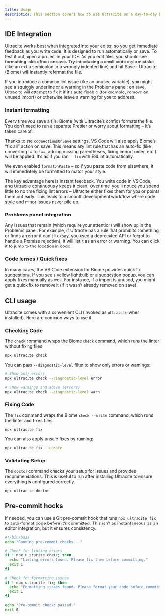 ```yaml
---
title: Usage
description: This section covers how to use Ultracite on a day-to-day basis — covering the command-line interface, editor integration details, and typical workflows.
---
```


## IDE Integration

Ultracite works best when integrated into your editor, so you get immediate feedback as you write code. It is designed to run automatically on save. To test it out, open a project in your IDE. As you edit files, you should see formatting take effect on save. Try introducing a small code style mistake (like an extra semicolon or a wrongly indented line) and hit Save – Ultracite (Biome) will instantly reformat the file.

If you introduce a common lint issue (like an unused variable), you might see a squiggly underline or a warning in the Problems panel; on save, Ultracite will attempt to fix it if it’s auto-fixable (for example, remove an unused import) or otherwise leave a warning for you to address.

### Instant formatting

Every time you save a file, Biome (with Ultracite’s config) formats the file. You don’t need to run a separate Prettier or worry about formatting – it’s taken care of.

Thanks to the `codeActionsOnSave` settings, VS Code will also apply Biome’s “fix all” action on save. This means any lint rule that has an auto-fix (like converting `!=` to `!==`, adding missing parentheses, fixing import order, etc.) will be applied. It’s as if you ran `--fix` with ESLint automatically.

We even enabled `formatOnPaste` – so if you paste code from elsewhere, it will immediately be formatted to match your style.

The key advantage here is instant feedback. You write code in VS Code, and Ultracite continuously keeps it clean. Over time, you’ll notice you spend little to no time fixing lint errors – Ultracite either fixes them for you or points them out early. This leads to a smooth development workflow where code style and minor issues never pile up.

### Problems panel integration

Any issues that remain (which require your attention) will show up in the Problems panel. For example, if Ultracite has a rule that prohibits something or finds an error it can’t fix (say, you used a deprecated API or forgot to handle a Promise rejection), it will list it as an error or warning. You can click it to jump to the location in code.

### Code lenses / Quick fixes

In many cases, the VS Code extension for Biome provides quick fix suggestions. If you see a yellow lightbulb or a suggestion popup, you can apply fixes manually as well. For instance, if a import is unused, you might get a quick fix to remove it (if it wasn’t already removed on save).

## CLI usage

Ultracite comes with a convenient CLI (invoked as `ultracite` when installed). Here are common ways to use it.

### Checking Code

The `check` command wraps the Biome `check` command, which runs the linter without fixing files.

```bash title="Terminal"
npx ultracite check
```

You can pass `--diagnostic-level` filter to show only errors or warnings:

```bash title="Terminal"
# Show only errors
npx ultracite check --diagnostic-level error

# Show warnings and above (errors)
npx ultracite check --diagnostic-level warn
```

### Fixing Code

The `fix` command wraps the Biome `check --write` command, which runs the linter and fixes files.

```bash title="Terminal"
npx ultracite fix
```

You can also apply unsafe fixes by running:

```bash title="Terminal"
npx ultracite fix --unsafe
```

### Validating Setup

The `doctor` command checks your setup for issues and provides recommendations. This is useful to run after installing Ultracite to ensure everything is configured correctly.

```bash title="Terminal"
npx ultracite doctor
```

## Pre-commit hooks

If needed, you can use a Git pre-commit hook that runs `npx ultracite fix` to auto-format code before it’s committed. This isn’t as instantaneous as an editor integration, but it ensures consistency.

```bash title=".git/hooks/pre-commit"
#!/bin/bash
echo "Running pre-commit checks..."

# Check for linting errors
if ! npx ultracite check; then
  echo "Linting errors found. Please fix them before committing."
  exit 1
fi

# Check for formatting issues
if ! npx ultracite fix; then
  echo "Formatting issues found. Please format your code before committing."
  exit 1
fi

echo "Pre-commit checks passed."
exit 0
```
